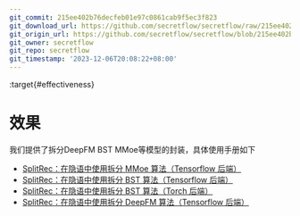 ```yaml
---
git_commit: 215ee402b76decfeb01e97c0861cab9f5ec3f823
git_download_url: https://github.com/secretflow/secretflow/raw/215ee402b76decfeb01e97c0861cab9f5ec3f823/docs/user_guide/federated_learning/vertical_federated_learning/SplitRec/effectiveness/index.rst
git_origin_url: https://github.com/secretflow/secretflow/blob/215ee402b76decfeb01e97c0861cab9f5ec3f823/docs/user_guide/federated_learning/vertical_federated_learning/SplitRec/effectiveness/index.rst
git_owner: secretflow
git_repo: secretflow
git_timestamp: '2023-12-06T20:08:22+08:00'
---
```


:target{#effectiveness}

# 效果

我们提供了拆分DeepFM BST MMoe等模型的封装，具体使用手册如下

<TableOfContents>


  - [SplitRec：在隐语中使用拆分 MMoe 算法（Tensorflow 后端）](mmoe_tf.mdx)
  - [SplitRec：在隐语中使用拆分 BST 算法（Tensorflow 后端）](BST_TF.mdx)
  - [SplitRec：在隐语中使用拆分 BST 算法（Torch 后端）](BST_Torch.mdx)
  - [SplitRec：在隐语中使用拆分 DeepFM 算法（Tensorflow 后端）](sl_rec_deepfm.mdx)
</TableOfContents>

